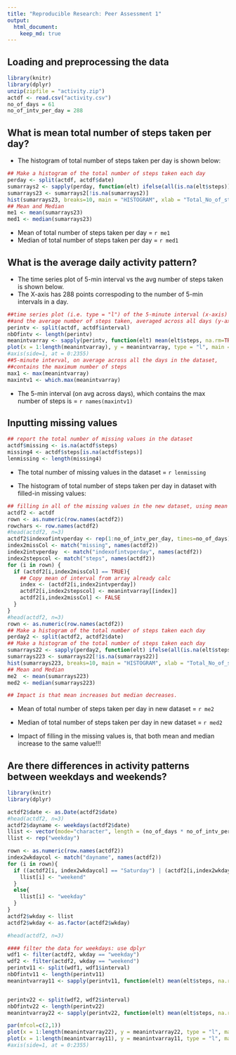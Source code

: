 ```yaml
---
title: "Reproducible Research: Peer Assessment 1"
output: 
  html_document:
    keep_md: true
---
```



## Loading and preprocessing the data
```r
library(knitr)
library(dplyr)
unzip(zipfile = "activity.zip")
actdf <- read.csv("activity.csv")
no_of_days = 61
no_of_intv_per_day = 288
```


## What is mean total number of steps taken per day?

- The histogram of total number of steps taken per day is shown below:  

```r
## Make a histogram of the total number of steps taken each day
perday <- split(actdf, actdf$date)
sumarrays2 <- sapply(perday, function(elt) ifelse(all(is.na(elt$steps)), NA, sum(elt$steps, na.rm=TRUE)))
sumarrays23 <- sumarrays2[!is.na(sumarrays2)]
hist(sumarrays23, breaks=10, main = "HISTOGRAM", xlab = "Total_No_of_steps_per_day")
## Mean and Median
me1 <- mean(sumarrays23)
med1 <- median(sumarrays23)
```

- Mean of total number of steps taken per day =  `r me1`
- Median of total number of steps taken per day = `r med1`


## What is the average daily activity pattern?

- The time series plot of 5-min interval vs the avg number of steps taken is shown below.
- The X-axis has 288 points correspoding to the number of 5-min intervals in a day.

```r
##time series plot (i.e. type = "l") of the 5-minute interval (x-axis)
##and the average number of steps taken, averaged across all days (y-axis)
perintv <- split(actdf, actdf$interval)
nbOfintv <- length(perintv)
meanintvarray <- sapply(perintv, function(elt) mean(elt$steps, na.rm=TRUE))
plot(x = 1:length(meanintvarray), y = meanintvarray, type = "l", main = "Time Series Plot", xlab = "Intervals_in_a_day", ylab = "Avg num of Steps")
#axis(side=1, at = 0:2355)
##5-minute interval, on average across all the days in the dataset,
##contains the maximum number of steps
max1 <- max(meanintvarray)
maxintv1 <- which.max(meanintvarray)
```
- The 5-min interval (on avg across days), which contains the max number of steps is =  `r names(maxintv1)`


## Inputting missing values


```r
## report the total number of missing values in the dataset
actdf$missing <- is.na(actdf$steps)
missing4 <- actdf$steps[is.na(actdf$steps)]
lenmissing <- length(missing4)
```

- The total number of missing values in the dataset = `r lenmissing `

- The histogram of total number of steps taken per day in dataset with filled-in missing values:  

```r
## filling in all of the missing values in the new dataset, using mean of intervals
actdf2 <- actdf
rown <- as.numeric(row.names(actdf2))
rowchars <- row.names(actdf2)
#head(actdf2, n=3)
actdf2$indexofintvperday <- rep(1:no_of_intv_per_day, times=no_of_days)  ## create new col
index2missCol <- match("missing", names(actdf2))
index2intvperday  <- match("indexofintvperday", names(actdf2))
index2stepscol <- match("steps", names(actdf2))
for (i in rown) {
  if (actdf2[i,index2missCol] == TRUE){
    ## Copy mean of interval from array already calc
    index <- (actdf2[i,index2intvperday])
    actdf2[i,index2stepscol] <- meanintvarray[[index]]
    actdf2[i,index2missCol] <- FALSE
  }
}
#head(actdf2, n=3)
rown <- as.numeric(row.names(actdf2))
## Make a histogram of the total number of steps taken each day
perday2 <- split(actdf2, actdf2$date)
## Make a histogram of the total number of steps taken each day
sumarrays22 <- sapply(perday2, function(elt) ifelse(all(is.na(elt$steps)), NA, sum(elt$steps, na.rm=TRUE)))
sumarrays223 <- sumarrays22[!is.na(sumarrays22)]
hist(sumarrays223, breaks=10, main = "HISTOGRAM", xlab = "Total_No_of_steps_per_day")
## Mean and Median
me2  <- mean(sumarrays223)
med2 <- median(sumarrays223)

## Impact is that mean increases but median decreases.
```

- Mean of total number of steps taken per day in new dataset = `r me2`
- Median of total number of steps taken per day in new dataset = `r med2`

- Impact of filling in the missing values is, that both mean and median increase to the same value!!!

## Are there differences in activity patterns between weekdays and weekends?
```r
library(knitr)
library(dplyr)

actdf2$date <- as.Date(actdf2$date)
#head(actdf2, n=3)
actdf2$dayname <- weekdays(actdf2$date)
llist <- vector(mode="character", length = (no_of_days * no_of_intv_per_day))
llist <- rep("weekday")

rown <- as.numeric(row.names(actdf2))
index2wkdaycol <- match("dayname", names(actdf2))
for (i in rown){
  if ((actdf2[i, index2wkdaycol] == "Saturday") | (actdf2[i,index2wkdaycol] == "Sunday")) {
    llist[i] <- "weekend"
  }
  else{
    llist[i] <- "weekday"
  }
}
actdf2$wkday <- llist
actdf2$wkday <- as.factor(actdf2$wkday)

#head(actdf2, n=3)

#### filter the data for weekdays: use dplyr
wdf1 <- filter(actdf2, wkday == "weekday")
wdf2 <- filter(actdf2, wkday == "weekend")
perintv11 <- split(wdf1, wdf1$interval)
nbOfintv11 <- length(perintv11)
meanintvarray11 <- sapply(perintv11, function(elt) mean(elt$steps, na.rm=TRUE))


perintv22 <- split(wdf2, wdf2$interval)
nbOfintv22 <- length(perintv22)
meanintvarray22 <- sapply(perintv22, function(elt) mean(elt$steps, na.rm=TRUE))

par(mfcol=c(2,1))
plot(x = 1:length(meanintvarray22), y = meanintvarray22, type = "l", main = "weekend", ylab="Number of steps", xla = "interval")
plot(x = 1:length(meanintvarray11), y = meanintvarray11, type = "l", main = "weekday", ylab="Number of steps", xla = "interval")
#axis(side=1, at = 0:2355)

```



